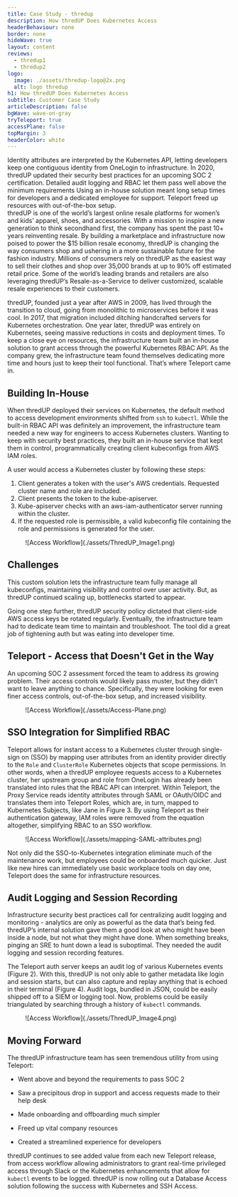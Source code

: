 ```yaml
---
title: Case Study - thredup
description: How thredUP Does Kubernetes Access
headerBehaviour: none
border: none
hideWave: true
layout: content
reviews:
  - thredup1
  - thredup2
logo:
  image: ./assets/thredup-logo@2x.png
  alt: logo thredup
h1: How thredUP Does Kubernetes Access
subtitle: Customer Case Study
articleDescription: false
bgWave: wave-on-gray
tryTeleport: true
accessPlane: false
topMargin: 3
headerColor: white
---
```



<Section bg="flatWhite">
  <SimpleBanner>
    <SimpleBanner.Item isBadge src="card" title="Tied access to identity">
      Identity attributes are interpreted by the Kubernetes API, letting developers keep one contiguous identity from OneLogin to infrastructure.
    </SimpleBanner.Item>
    <SimpleBanner.Item isBadge src="shieldCheck" title="Met SOC 2 Compliance">
      In 2020, thredUP updated their security best practices for an upcoming SOC 2 certification. Detailed audit logging and RBAC let them pass well above the minimum requirements
    </SimpleBanner.Item>
    <SimpleBanner.Item isBadge src="clock" title="Freed up time">
      Using an in-house solution meant long setup times for developers and a dedicated employee for support. Teleport freed up resources with out-of-the-box setup.
    </SimpleBanner.Item>
  </SimpleBanner>
</Section>

<Quote title="About" linkSrc="https://www.thredup.com" linkTextTitle="thredUp">
  thredUP is one of the world’s largest online resale platforms for women’s
  and kids’ apparel, shoes, and accessories. With a mission to inspire a new
  generation to think secondhand first, the company has spent the past 10+
  years reinventing resale. By building a marketplace and infrastructure
  now poised to power the $15 billion resale economy, thredUP is changing
  the way consumers shop and ushering in a more sustainable future for the
  fashion industry. Millions of consumers rely on thredUP as the easiest way
  to sell their clothes and shop over 35,000 brands at up to 90% off estimated
  retail price. Some of the world’s leading brands and retailers are also
  leveraging thredUP’s Resale-as-a-Service to deliver customized, scalable
  resale experiences to their customers.

  thredUP, founded just a year after AWS in 2009, has lived through the
  transition to cloud, going from monolithic to microservices before it was
  cool. In 2017, that migration included ditching handcrafted servers for
  Kubernetes orchestration. One year later, thredUP was entirely on Kubernetes,
  seeing massive reductions in costs and deployment times. To keep a close eye
  on resources, the infrastructure team built an in-house solution to grant access
  through the powerful Kubernetes RBAC API. As the company grew, the infrastructure
  team found themselves dedicating more time and hours just to keep their tool
  functional. That’s where Teleport came in.
</Quote>

<VideoBanner title="Video Testimonial" videoId="eNWHFSuH2lo" bg="gray" />

## Building In-House

When thredUP deployed their services on Kubernetes, the default method
to access development environments shifted from `ssh` to `kubectl`. While
the built-in RBAC API was definitely an improvement, the infrastructure
team needed a new way for engineers to access Kubernetes clusters. Wanting
to keep with security best practices, they built an in-house service that
kept them in control, programmatically creating client kubeconfigs from AWS IAM roles.

A user would access a Kubernetes cluster by following these steps:

1. Client generates a token with the user's AWS credentials. Requested cluster name and role are included.
2. Client presents the token to the kube-apiserver.
3. Kube-apiserver checks with an aws-iam-authenticator server running within the cluster.
4. If the requested role is permissible, a valid kubeconfig file containing the role and permissions is generated for the user.

<Figure
caption="Figure 1: Access Workflow"
imagePositioning="center"
>
![Access Workflow](./assets/ThredUP_Image1.png)
</Figure>

## Challenges

This custom solution lets the infrastructure team fully manage all kubeconfigs,
maintaining visibility and control over user activity. But, as thredUP continued
scaling up, bottlenecks started to appear.

<Feedback reviews={[meta.reviews[0]]} />

Going one step further, thredUP security policy dictated that client-side AWS access
keys be rotated regularly. Eventually, the infrastructure team had to dedicate team
time to maintain and troubleshoot. The tool did a great job of tightening auth but was
eating into developer time.

## Teleport - Access that Doesn't Get in the Way

An upcoming SOC 2 assessment forced the team to address its growing problem. Their
access controls would likely pass muster, but they didn’t want to leave anything to
chance. Specifically, they were looking for even finer access controls, out-of-the-box
setup, and increased visibility.

<Figure
caption="Figure 2: How Teleport Works"
>
![Access Workflow](./assets/Access-Plane.png)
</Figure>

## SSO Integration for Simplified RBAC

Teleport allows for instant access to a Kubernetes cluster through single-sign on
(SSO) by mapping user attributes from an identity provider directly to the `Role`
and `ClusterRole` Kubernetes objects that scope permissions. In other words, when a
thredUP employee requests access to a Kubernetes cluster, her upstream group and role
from OneLogin has already been translated into rules that the RBAC API can interpret.
Within Teleport, the Proxy Service reads identity attributes through SAML or OAuth/OIDC
and translates them into Teleport Roles, which are, in turn, mapped to Kubernetes Subjects,
like Jane in Figure 3. By using Teleport as their authentication gateway, IAM roles
were removed from the equation altogether, simplifying RBAC to an SSO workflow.

<Figure
caption="Figure 3: Translating SAML Attributes to Kubernetes Subject"
>
![Access Workflow](./assets/mapping-SAML-attributes.png)
</Figure>

Not only did the SSO-to-Kubernetes integration eliminate much of the maintenance
work, but employees could be onboarded much quicker. Just like new hires can immediately
use basic workplace tools on day one, Teleport does the same for infrastructure resources.

## Audit Logging and Session Recording

Infrastructure security best practices call for centralizing audit logging and monitoring -
analytics are only as powerful as the data that’s being fed. thredUP’s internal solution
gave them a good look at who might have been inside a node, but not what they might have
done. When something breaks, pinging an SRE to hunt down a lead is suboptimal. They needed
the audit logging and session recording features.

The Teleport auth server keeps an audit log of various Kubernetes events (Figure 2). With this,
thredUP is not only able to gather metadata like login and session starts, but can also capture
and replay anything that is echoed in their terminal (Figure 4). Audit logs, bundled in JSON,
could be easily shipped off to a SIEM or logging tool. Now, problems could be easily triangulated
by searching through a history of `kubectl` commands.

<Feedback reviews={[meta.reviews[1]]} />

<Figure
caption="Figure 4: Teleport GUI Audit Logs"
>
![Access Workflow](./assets/ThredUP_Image4.png)
</Figure>

## Moving Forward

The thredUP infrastructure team has seen tremendous utility from using Teleport:

- Went above and beyond the requirements to pass SOC 2

- Saw a precipitous drop in support and access requests made to their help desk

- Made onboarding and offboarding much simpler

- Freed up vital company resources

- Created a streamlined experience for developers

thredUP continues to see added value from each new Teleport release, from access
workflow allowing administrators to grant real-time privileged access through Slack
or the Kubernetes enhancements that allow for `kubectl` events to be logged. thredUP
is now rolling out a Database Access solution following the success with Kubernetes and SSH Access.

<p>&nbsp;</p>
